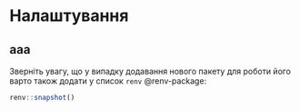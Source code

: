 # Налаштування {.unnumbered}

## ааа

Зверніть увагу, що у випадку додавання нового пакету для роботи його варто також додати у список `renv` @renv-package:

```r
renv::snapshot()
```
